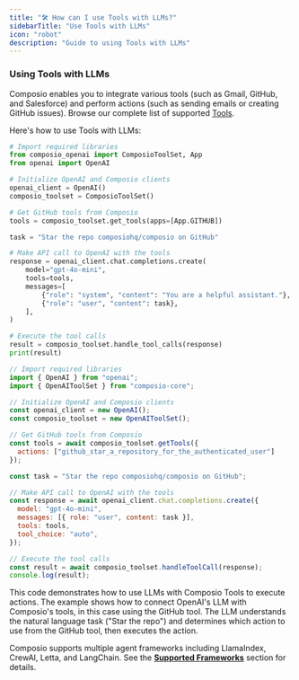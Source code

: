 ```yaml
---
title: "🛠️ How can I use Tools with LLMs?"
sidebarTitle: "Use Tools with LLMs"
icon: "robot"
description: "Guide to using Tools with LLMs"
---
```


### Using Tools with LLMs

Composio enables you to integrate various tools (such as Gmail, GitHub, and Salesforce) and perform actions (such as sending emails or creating GitHub issues). Browse our complete list of supported [Tools](https://app.composio.dev/apps).

Here's how to use Tools with LLMs:
<CodeGroup>
```python Python
# Import required libraries
from composio_openai import ComposioToolSet, App
from openai import OpenAI

# Initialize OpenAI and Composio clients
openai_client = OpenAI()
composio_toolset = ComposioToolSet()

# Get GitHub tools from Composio
tools = composio_toolset.get_tools(apps=[App.GITHUB])

task = "Star the repo composiohq/composio on GitHub"

# Make API call to OpenAI with the tools
response = openai_client.chat.completions.create(
    model="gpt-4o-mini",
    tools=tools,
    messages=[
        {"role": "system", "content": "You are a helpful assistant."},
        {"role": "user", "content": task},
    ],
)

# Execute the tool calls
result = composio_toolset.handle_tool_calls(response)
print(result)
```

```javascript JavaScript
// Import required libraries
import { OpenAI } from "openai";
import { OpenAIToolSet } from "composio-core";

// Initialize OpenAI and Composio clients
const openai_client = new OpenAI();
const composio_toolset = new OpenAIToolSet();

// Get GitHub tools from Composio
const tools = await composio_toolset.getTools({
  actions: ["github_star_a_repository_for_the_authenticated_user"]
});

const task = "Star the repo composiohq/composio on GitHub";

// Make API call to OpenAI with the tools
const response = await openai_client.chat.completions.create({
  model: "gpt-4o-mini",
  messages: [{ role: "user", content: task }],
  tools: tools,
  tool_choice: "auto",
});

// Execute the tool calls
const result = await composio_toolset.handleToolCall(response);
console.log(result);
  ```
</CodeGroup>

This code demonstrates how to use LLMs with Composio Tools to execute actions. The example shows how to connect OpenAI's LLM with Composio's tools, in this case using the GitHub tool. The LLM understands the natural language task ("Star the repo") and determines which action to use from the GitHub tool, then executes the action.

Composio supports multiple agent frameworks including LlamaIndex, CrewAI, Letta, and LangChain. See the [**Supported Frameworks**](../../../framework) section for details.

